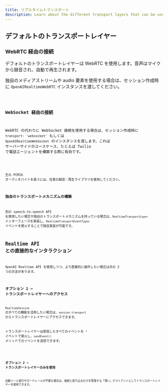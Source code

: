 ```yaml
---
title: リアルタイムトランスポート
description: Learn about the different transport layers that can be used with Realtime Agents.
---
```




## デフォルトのトランスポートレイヤー

### WebRTC 経由の接続

デフォルトのトランスポートレイヤーは WebRTC を使用します。音声はマイクから録音され、自動で再生されます。

独自のメディアストリームや audio 要素を使用する場合は、セッション作成時に `OpenAIRealtimeWebRTC` インスタンスを渡してください。

<Code lang="typescript" code={customWebRTCTransportExample} />

### WebSocket 経由の接続

WebRTC の代わりに WebSocket 接続を使用する場合は、セッション作成時に `transport: 'websocket'` もしくは `OpenAIRealtimeWebSocket` のインスタンスを渡します。これは サーバーサイドのユースケース、たとえば Twilio で電話エージェントを構築する際に有効です。

<Code lang="typescript" code={websocketSessionExample} />

生の PCM16 オーディオバイトを扱うには、任意の録音／再生ライブラリを使用してください。

### 独自のトランスポートメカニズムの構築

別の speech-to-speech API を使用したい場合や独自のトランスポートメカニズムを持っている場合は、`RealtimeTransportLayer` インターフェースを実装し、`RealtimeTransportEventTypes` イベントを発火することで独自実装が可能です。

## Realtime API との直接的なインタラクション

OpenAI Realtime API を使用しつつ、より直接的に操作したい場合は次の 2 つの方法があります。

### オプション 1 ― トランスポートレイヤーへのアクセス

`RealtimeSession` のすべての機能を活用したい場合は、`session.transport` からトランスポートレイヤーにアクセスできます。

トランスポートレイヤーは受信したすべてのイベントを `*` イベントで発火し、`sendEvent()` メソッドで元イベントを送信できます。

<Code lang="typescript" code={transportEventsExample} />

### オプション 2 ― トランスポートレイヤーのみを使用

自動ツール実行やガードレールが不要な場合は、接続と割り込みだけを管理する「薄い」クライアントとしてトランスポートレイヤーを使用できます。

<Code lang="typescript" code={thinClientExample} />
